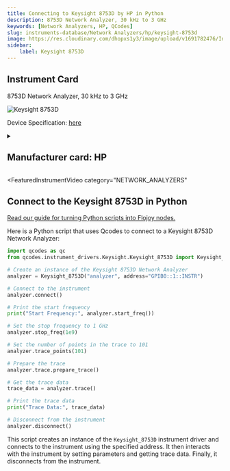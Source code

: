 ```yaml
---
title: Connecting to Keysight 8753D by HP in Python
description: 8753D Network Analyzer, 30 kHz to 3 GHz
keywords: [Network Analyzers, HP, QCodes] 
slug: instruments-database/Network Analyzers/hp/keysight-8753d 
image: https://res.cloudinary.com/dhopxs1y3/image/upload/v1691782476/Instruments/Network%20Analyzer/Keysight-8753D/Keysight-8753D.webp
sidebar:
    label: Keysight 8753D 
---
```



## Instrument Card

8753D Network Analyzer, 30 kHz to 3 GHz

![Keysight 8753D](https://res.cloudinary.com/dhopxs1y3/image/upload/v1691782476/Instruments/Network%20Analyzer/Keysight-8753D/Keysight-8753D.webp)

Device Specification: [here](https://www.keysight.com/us/en/assets/9018-40537/user-manuals/9018-40537.pdf)

<details style={{ marginTop: "15px"}}>
<summary><h2 style={{display:'inline'}}>Manufacturer card: HP</h2></summary>

![HP](https://res.cloudinary.com/dhopxs1y3/image/upload/v1692125999/Instruments/Vendor%20Logos/HP.png)

Keysight Technologies, or Keysight, is an American company that manufactures electronics test and measurement equipment and software

- Headquarters: USA
- Yearly Revenue (millions, USD): 5420
- Vendor Website: [here](https://www.keysight.com/us/en/home.html)

</details>


<FeaturedInstrumentVideo
  category="NETWORK_ANALYZERS"
></FeaturedInstrumentVideo>

## Connect to the Keysight 8753D in Python

[Read our guide for turning Python scripts into Flojoy nodes.](https://docs.flojoy.ai/contribution/blocks/custom-flojoy-block/)



<Tabs>
<TabItem value="Flojoy" label="Flojoy" className="flojoy-instrument-tabs">

<SectionsCard category="NETWORK_ANALYZERS" manufacturer="HP"></SectionsCard>

</TabItem>
<TabItem value="QCodes" label="QCodes">

Here is a Python script that uses Qcodes to connect to a Keysight 8753D Network Analyzer:

```python
import qcodes as qc
from qcodes.instrument_drivers.Keysight.Keysight_8753D import Keysight_8753D

# Create an instance of the Keysight 8753D Network Analyzer
analyzer = Keysight_8753D("analyzer", address="GPIB0::1::INSTR")

# Connect to the instrument
analyzer.connect()

# Print the start frequency
print("Start Frequency:", analyzer.start_freq())

# Set the stop frequency to 1 GHz
analyzer.stop_freq(1e9)

# Set the number of points in the trace to 101
analyzer.trace_points(101)

# Prepare the trace
analyzer.trace.prepare_trace()

# Get the trace data
trace_data = analyzer.trace()

# Print the trace data
print("Trace Data:", trace_data)

# Disconnect from the instrument
analyzer.disconnect()
```

This script creates an instance of the `Keysight_8753D` instrument driver and connects to the instrument using the specified address. It then interacts with the instrument by setting parameters and getting trace data. Finally, it disconnects from the instrument.

</TabItem>
</Tabs>